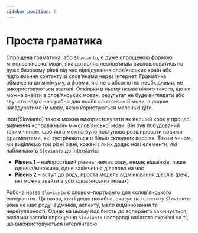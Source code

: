 ```yaml
---
sidebar_position: 8
---
```



# Проста граматика

Спрощена граматика, або `Slovianto`, є дуже спрощеною формою міжслов’янської мови, яка дозволяє неслов’янам висловлюватись на дуже базовому рівні під час відвідування слов’янських країн або підтримання контакту зі слов’янами через Інтернет. Граматика обмежена до мінімуму, а форми, які не є абсолютно необхідними, не використовуються взагалі. Оскільки в ньому немає нічого такого, що не можна знайти в слов’янських мовах, результат не буде виглядати або звучати надто незграбно для носіїв слов’янської мови, а радше нагадуватиме їм мову, якою користуються маленькі діти.

:notr[Slovianto] також можна використовувати як перший крок у процесі вивчення «справжньої» міжслов’янської мови. Він був побудований таким чином, щоб його можна було поступово розширювати новими фрагментами, які зустрічаються в більш складних версіях. Таким чином, ми виділяємо три різні рівні, кожен з яких додає нові елементи, які наближають `Slovianto` до Interslavic:

- **Рівень 1** – найпростіший рівень: немає роду, немає відмінків, лише однина/множина, одне закінчення дієслова на час
- **Рівень 2** – вступ до роду, проста модель відмінювання дієслів (речі, які можна знайти в усіх слов’янських мовах)

Робоча назва `Slovianto` є словом-портманто для «слов'янського есперанто». Ця назва, хоч і дещо нахабна, вказує на простоту `Slovianto`: вона не має роду, відмінків, аспекту, мало відмінювання та нерегулярності. Однак на цьому подібність до есперанто закінчується, оскільки засоби спрощення `Slovianto` насправді набагато схожіші на ті, що використовуються інтерлінгвою

<DocCardList />


